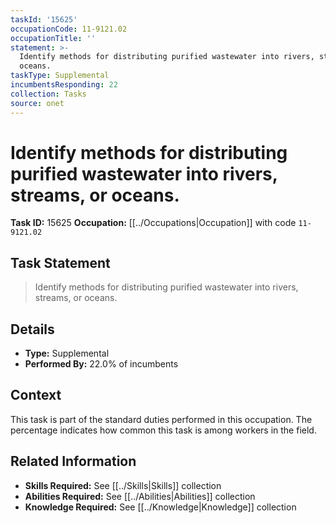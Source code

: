 ```yaml
---
taskId: '15625'
occupationCode: 11-9121.02
occupationTitle: ''
statement: >-
  Identify methods for distributing purified wastewater into rivers, streams, or
  oceans.
taskType: Supplemental
incumbentsResponding: 22
collection: Tasks
source: onet
---
```

# Identify methods for distributing purified wastewater into rivers, streams, or oceans.

**Task ID:** 15625
**Occupation:** [[../Occupations|Occupation]] with code `11-9121.02`

## Task Statement

> Identify methods for distributing purified wastewater into rivers, streams, or oceans.

## Details

- **Type:** Supplemental
- **Performed By:** 22.0% of incumbents

## Context

This task is part of the standard duties performed in this occupation. The percentage indicates how common this task is among workers in the field.

## Related Information

- **Skills Required:** See [[../Skills|Skills]] collection
- **Abilities Required:** See [[../Abilities|Abilities]] collection
- **Knowledge Required:** See [[../Knowledge|Knowledge]] collection
